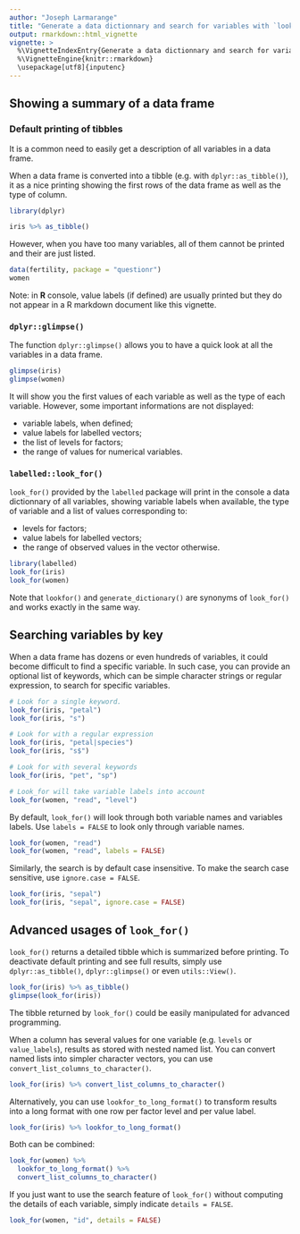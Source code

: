 ---
author: "Joseph Larmarange"
title: "Generate a data dictionnary and search for variables with `look_for()`"
output: rmarkdown::html_vignette
vignette: >
  %\VignetteIndexEntry{Generate a data dictionnary and search for variables with `look_for()`}
  %\VignetteEngine{knitr::rmarkdown}
  \usepackage[utf8]{inputenc}
---

## Showing a summary of a data frame

### Default printing of tibbles

It is a common need to easily get a description of all variables in a data frame.

When a data frame is converted into a tibble (e.g. with `dplyr::as_tibble()`), it as a nice printing showing the first rows of the data frame as well as the type of column.

```{r message=FALSE}
library(dplyr)
```


```{r}
iris %>% as_tibble()
```

However, when you have too many variables, all of them cannot be printed and their are just listed.

```{r}
data(fertility, package = "questionr")
women
```

Note: in **R** console, value labels (if defined) are usually printed but they do not appear in a R markdown document like this vignette.

### `dplyr::glimpse()`
 
 The function `dplyr::glimpse()` allows you to have a quick look at all the variables in a data frame.
 
```{r}
glimpse(iris)
glimpse(women)
```
 
It will show you the first values of each variable as well as the type of each variable. However, some important informations are not displayed:

- variable labels, when defined;
- value labels for labelled vectors;
- the list of levels for factors;
- the range of values for numerical variables.

### `labelled::look_for()`

`look_for()` provided by the `labelled` package will print in the console a data dictionnary of all variables, showing variable labels when available, the type of variable and a list of values corresponding to:
 
- levels for factors;
- value labels for labelled vectors;
- the range of observed values in the vector otherwise.


```{r}
library(labelled)
look_for(iris)
look_for(women)
```

Note that `lookfor()` and `generate_dictionary()` are synonyms of `look_for()` and works exactly in the same way.

## Searching variables by key

When a data frame has dozens or even hundreds of variables, it could become difficult to find a specific variable. In such case, you can provide an optional list of keywords, which can be simple character strings or regular expression, to search for specific variables.

```{r}
# Look for a single keyword.
look_for(iris, "petal")
look_for(iris, "s")

# Look for with a regular expression
look_for(iris, "petal|species")
look_for(iris, "s$")

# Look for with several keywords
look_for(iris, "pet", "sp")

# Look_for will take variable labels into account
look_for(women, "read", "level")
```

By default, `look_for()` will look through both variable names and variables labels. Use `labels = FALSE` to look only through variable names.

```{r}
look_for(women, "read")
look_for(women, "read", labels = FALSE)
```
Similarly, the search is by default case insensitive. To make the search case sensitive, use `ignore.case = FALSE`.

```{r}
look_for(iris, "sepal")
look_for(iris, "sepal", ignore.case = FALSE)
```

## Advanced usages of `look_for()`

`look_for()` returns a detailed tibble which is summarized before printing. To deactivate default printing and see full results, simply use `dplyr::as_tibble()`, `dplyr::glimpse()` or even `utils::View()`.

```{r}
look_for(iris) %>% as_tibble()
glimpse(look_for(iris))
```

The tibble returned by `look_for()` could be easily manipulated for advanced programming.

When a column has several values for one variable (e.g. `levels` or `value_labels`), results as stored with nested named list. You can convert named lists into simpler character vectors, you can use `convert_list_columns_to_character()`.

```{r}
look_for(iris) %>% convert_list_columns_to_character()
```

Alternatively, you can use `lookfor_to_long_format()` to transform results into a long format with one row per factor level and per value label.

```{r}
look_for(iris) %>% lookfor_to_long_format()
```

Both can be combined:

```{r}
look_for(women) %>%
  lookfor_to_long_format() %>%
  convert_list_columns_to_character()
```

If you just want to use the search feature of `look_for()` without computing the details of each variable, simply indicate `details = FALSE`.

```{r}
look_for(women, "id", details = FALSE)
```


